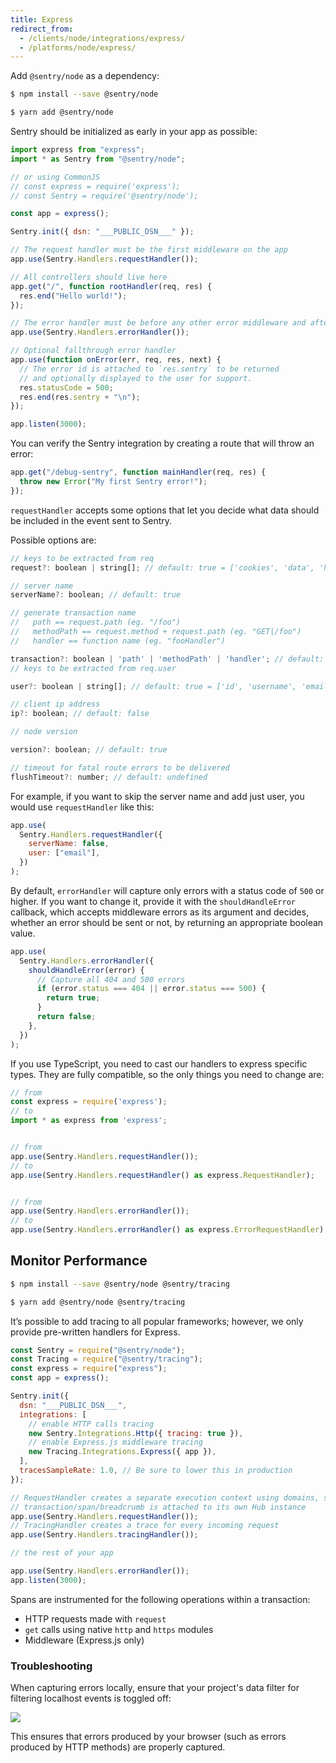 ```yaml
---
title: Express
redirect_from:
  - /clients/node/integrations/express/
  - /platforms/node/express/
---
```


Add `@sentry/node` as a dependency:

```bash {tabTitle:npm}
$ npm install --save @sentry/node
```

```bash {tabTitle:Yarn}
$ yarn add @sentry/node
```

Sentry should be initialized as early in your app as possible:

```javascript
import express from "express";
import * as Sentry from "@sentry/node";

// or using CommonJS
// const express = require('express');
// const Sentry = require('@sentry/node');

const app = express();

Sentry.init({ dsn: "___PUBLIC_DSN___" });

// The request handler must be the first middleware on the app
app.use(Sentry.Handlers.requestHandler());

// All controllers should live here
app.get("/", function rootHandler(req, res) {
  res.end("Hello world!");
});

// The error handler must be before any other error middleware and after all controllers
app.use(Sentry.Handlers.errorHandler());

// Optional fallthrough error handler
app.use(function onError(err, req, res, next) {
  // The error id is attached to `res.sentry` to be returned
  // and optionally displayed to the user for support.
  res.statusCode = 500;
  res.end(res.sentry + "\n");
});

app.listen(3000);
```

You can verify the Sentry integration by creating a route that will throw an error:

```js
app.get("/debug-sentry", function mainHandler(req, res) {
  throw new Error("My first Sentry error!");
});
```

`requestHandler` accepts some options that let you decide what data should be included in the event sent to Sentry.

Possible options are:

```javascript
// keys to be extracted from req
request?: boolean | string[]; // default: true = ['cookies', 'data', 'headers', 'method', 'query_string', 'url']

// server name
serverName?: boolean; // default: true

// generate transaction name
//   path == request.path (eg. "/foo")
//   methodPath == request.method + request.path (eg. "GET|/foo")
//   handler == function name (eg. "fooHandler")

transaction?: boolean | 'path' | 'methodPath' | 'handler'; // default: true = 'methodPath'
// keys to be extracted from req.user

user?: boolean | string[]; // default: true = ['id', 'username', 'email']

// client ip address
ip?: boolean; // default: false

// node version

version?: boolean; // default: true

// timeout for fatal route errors to be delivered
flushTimeout?: number; // default: undefined
```

For example, if you want to skip the server name and add just user, you would use `requestHandler` like this:

```javascript
app.use(
  Sentry.Handlers.requestHandler({
    serverName: false,
    user: ["email"],
  })
);
```

By default, `errorHandler` will capture only errors with a status code of `500` or higher. If you want to change it, provide it with the `shouldHandleError` callback, which accepts middleware errors as its argument and decides, whether an error should be sent or not, by returning an appropriate boolean value.

```js
app.use(
  Sentry.Handlers.errorHandler({
    shouldHandleError(error) {
      // Capture all 404 and 500 errors
      if (error.status === 404 || error.status === 500) {
        return true;
      }
      return false;
    },
  })
);
```

If you use TypeScript, you need to cast our handlers to express specific types.
They are fully compatible, so the only things you need to change are:

```javascript
// from
const express = require('express');
// to
import * as express from 'express';


// from
app.use(Sentry.Handlers.requestHandler());
// to
app.use(Sentry.Handlers.requestHandler() as express.RequestHandler);


// from
app.use(Sentry.Handlers.errorHandler());
// to
app.use(Sentry.Handlers.errorHandler() as express.ErrorRequestHandler);
```

## Monitor Performance

```bash {tabTitle:npm}
$ npm install --save @sentry/node @sentry/tracing
```

```bash {tabTitle:Yarn}
$ yarn add @sentry/node @sentry/tracing
```

It’s possible to add tracing to all popular frameworks; however, we only provide pre-written handlers for Express.

```javascript
const Sentry = require("@sentry/node");
const Tracing = require("@sentry/tracing");
const express = require("express");
const app = express();

Sentry.init({
  dsn: "___PUBLIC_DSN___",
  integrations: [
    // enable HTTP calls tracing
    new Sentry.Integrations.Http({ tracing: true }),
    // enable Express.js middleware tracing
    new Tracing.Integrations.Express({ app }),
  ],
  tracesSampleRate: 1.0, // Be sure to lower this in production
});

// RequestHandler creates a separate execution context using domains, so that every
// transaction/span/breadcrumb is attached to its own Hub instance
app.use(Sentry.Handlers.requestHandler());
// TracingHandler creates a trace for every incoming request
app.use(Sentry.Handlers.tracingHandler());

// the rest of your app

app.use(Sentry.Handlers.errorHandler());
app.listen(3000);
```

Spans are instrumented for the following operations within a transaction:

- HTTP requests made with `request`
- `get` calls using native `http` and `https` modules
- Middleware (Express.js only)

### Troubleshooting

When capturing errors locally, ensure that your project's data filter for filtering localhost events is toggled off:

![](express-data-filters.png)

This ensures that errors produced by your browser (such as errors produced by HTTP methods) are properly captured.
